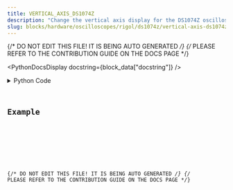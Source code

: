 ```yaml
---
title: VERTICAL_AXIS_DS1074Z
description: "Change the vertical axis display for the DS1074Z oscilloscope."
slug: blocks/hardware/oscilloscopes/rigol/ds1074z/vertical-axis-ds1074z
---
```


{/* DO NOT EDIT THIS FILE! IT IS BEING AUTO GENERATED */}
{/* PLEASE REFER TO THE CONTRIBUTION GUIDE ON THE DOCS PAGE */}


<PythonDocsDisplay docstring={block_data["docstring"]} />
<details>
<summary>Python Code</summary>



<Code code={pythonCode} lang="py" wrap theme="dracula" />

[Find this Flojoy Block on GitHub](https://github.com/flojoy-ai/blocks/blob/main/blocks/HARDWARE/OSCILLOSCOPES/RIGOL/DS1074Z/VERTICAL_AXIS_DS1074Z/VERTICAL_AXIS_DS1074Z.py)

</details>

## Example


<GetHelpWidget />


<AppDisplay app={app} blockName="VERTICAL_AXIS_DS1074Z" client:visible />


<Example />

{/* DO NOT EDIT THIS FILE! IT IS BEING AUTO GENERATED */}
{/* PLEASE REFER TO THE CONTRIBUTION GUIDE ON THE DOCS PAGE */}
